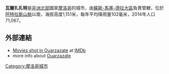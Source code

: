 {{Infobox settlement
<!--See the Table at Infobox Settlement for all fields and descriptions of usage-->
<!-- Basic info  ---------------->
|official_name          = 瓦爾扎扎特
|other_name             = 
|native_name            = ⵡⴰⵔ ⵣⴰⵣⴰⵝ <!-- for cities whose native name is not in English -->
|nickname               =
|settlement_type        = <!--For Town or Village (Leave blank for the default City)-->
|motto                  =
<!-- images and maps  ----------->
|image_skyline          = <!-- 檔案不存在 Ouarzazate_town.JPG ，可從英文維基百科取得 -->
|imagesize              = 300px
|image_caption          =
|image_flag             =
|flag_size              =
|image_seal             =
|seal_size              =
|image_shield           =
|shield_size            =
|image_blank_emblem     =
|blank_emblem_type      =
|blank_emblem_size      =
|image_map              =
|mapsize                =
|map_caption            =
|image_map1             =
|mapsize1               =
|map_caption1           =
|image_dot_map          =
|dot_mapsize            =
|dot_map_caption        =
|dot_x =  |dot_y =
|pushpin_map            = Morocco <!-- the name of a location map as per http://en.wikipedia.org/wiki/Template:Location_map -->
|pushpin_label_position =bottom
|pushpin_map_caption    =
|pushpin_mapsize         =300
<!-- Location ------------------>
|coordinates_region     = MA
|subdivision_type       = 國家
|subdivision_name       = {{flag|Morocco}}
|subdivision_type1      = 大區
|subdivision_name1      = [[蘇斯-馬塞-德拉大區|蘇斯-馬塞-德拉大區]]
|subdivision_type2      =
|subdivision_name2      =
|subdivision_type3      =
|subdivision_name3      =
|subdivision_type4      =
|subdivision_name4      =
<!-- Politics ----------------->
|government_footnotes   =
|government_type        =
|leader_title           =
|leader_name            =
|leader_title1          =  <!-- for places with, say, both a mayor and a city manager -->
|leader_name1           =
|leader_title2          =
|leader_name2           =
|leader_title3          =
|leader_name3           =
|leader_title4          =
|leader_name4           =
|established_title      =  <!-- Settled -->
|established_date       =
|established_title2     =  <!-- Incorporated (town) -->
|established_date2      =
|established_title3     =  <!-- Incorporated (city) -->
|established_date3      =
<!-- Area    --------------------->
|area_magnitude         =
|unit_pref                =Imperial <!--Enter: Imperial, if Imperial (metric) is desired-->
|area_footnotes           =
|area_total_km2           =
|area_land_km2            = <!--See table @ Template:Infobox Settlement for details on automatic unit conversion-->
|area_water_km2           =
|area_total_sq_mi         =
|area_land_sq_mi          =
|area_water_sq_mi         =
|area_water_percent       =
|area_urban_km2           =
|area_urban_sq_mi         =
|area_metro_km2           =
|area_metro_sq_mi         =
|area_blank1_title        =
|area_blank1_km2          =
|area_blank1_sq_mi        =
<!-- Population   ----------------------->
|population_as_of               = 2014
|population_footnotes           =
|population_note                =
|population_total               = 71,067
|population_density_km2         =
|population_density_sq_mi       =
|population_metro               =
|population_density_metro_km2   =
|population_density_metro_sq_mi =
|population_urban               =
|population_density_urban_km2   =
|population_density_urban_sq_mi =
|population_blank1_title        =Ethnicities
|population_blank1              =
|population_blank2_title        =Religions
|population_blank2              =
|population_density_blank1_km2 =
|population_density_blank1_sq_mi =
<!-- General information  --------------->
|timezone               =
|utc_offset             =
|timezone_DST           =
|utc_offset_DST         =
|latd=30 |latm=55 |lats= |latNS=N
|longd=6|longm=55|longs= |longEW=W
|elevation_footnotes    =  <!--for references: use <ref> </ref> tags-->
|elevation_m            = 1151
|elevation_ft           = 3776
<!-- Area/postal codes & others -------->
|postal_code_type       =  <!-- enter ZIP code, Postcode, Post code, Postal code... -->
|postal_code            = 45000
|area_code              =
|blank_name             =
|blank_info             =
|blank1_name            =
|blank1_info            =
|website                =
|footnotes              =
}}

'''瓦爾扎扎特'''是[[非洲北部|非洲北部]]國家[[摩洛哥|摩洛哥]]的城市，由[[蘇斯-馬塞-德拉大區|蘇斯-馬塞-德拉大區]]負責管轄，位於[[阿特拉斯山脈|阿特拉斯山脈]]以南，海拔高度1,151米，每年平均降雨量102毫米，2014年人口71,067。

==外部連結==
* [http://www.imdb.com/List?endings=on&&locations=Ouarzazate,+Morocco Movies shot in Ouarzazate] {{Webarchive|url=https://archive.today/20130103085438/http://www.imdb.com/List?endings=on&&locations=Ouarzazate,+Morocco |date=2013-01-03 }} at [[IMDb|IMDb]]
* more info about [http://www.e-ouarzazate.com/ Ouarzazate] {{Wayback|url=http://www.e-ouarzazate.com/ |date=20200217043545 }}
{{Coord|30|55|N|6|55|W|region:MA_type:city|display=title}}

{{Authority control}}
[[Category:摩洛哥城市|Category:摩洛哥城市]]